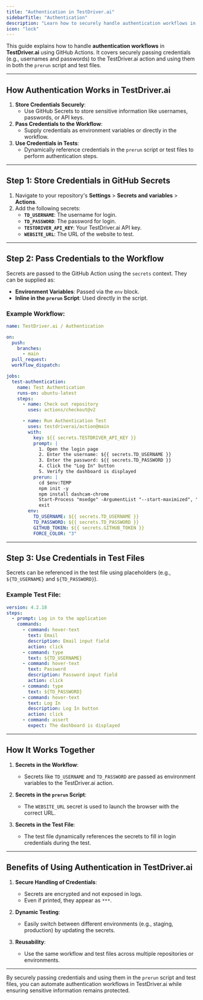 ```yaml
---
title: "Authentication in TestDriver.ai"
sidebarTitle: "Authentication"
description: "Learn how to securely handle authentication workflows in TestDriver.ai using GitHub Actions."
icon: "lock"
---
```


This guide explains how to handle **authentication workflows** in **TestDriver.ai** using GitHub Actions. It covers securely passing credentials (e.g., usernames and passwords) to the TestDriver.ai action and using them in both the `prerun` script and test files.

---

## How Authentication Works in TestDriver.ai

1. **Store Credentials Securely**:
   - Use GitHub Secrets to store sensitive information like usernames, passwords, or API keys.
2. **Pass Credentials to the Workflow**:
   - Supply credentials as environment variables or directly in the workflow.
3. **Use Credentials in Tests**:
   - Dynamically reference credentials in the `prerun` script or test files to perform authentication steps.

---

## Step 1: Store Credentials in GitHub Secrets

1. Navigate to your repository's **Settings** > **Secrets and variables** > **Actions**.
2. Add the following secrets:
   - **`TD_USERNAME`**: The username for login.
   - **`TD_PASSWORD`**: The password for login.
   - **`TESTDRIVER_API_KEY`**: Your TestDriver.ai API key.
   - **`WEBSITE_URL`**: The URL of the website to test.

---

## Step 2: Pass Credentials to the Workflow

Secrets are passed to the GitHub Action using the `secrets` context. They can be supplied as:
- **Environment Variables**: Passed via the `env` block.
- **Inline in the `prerun` Script**: Used directly in the script.

### Example Workflow:

```yaml
name: TestDriver.ai / Authentication

on:
  push:
    branches:
      - main
  pull_request:
  workflow_dispatch:

jobs:
  test-authentication:
    name: Test Authentication
    runs-on: ubuntu-latest
    steps:
      - name: Check out repository
        uses: actions/checkout@v2

      - name: Run Authentication Test
        uses: testdriverai/action@main
        with:
          key: ${{ secrets.TESTDRIVER_API_KEY }}
          prompt: |
            1. Open the login page
            2. Enter the username: ${{ secrets.TD_USERNAME }}
            3. Enter the password: ${{ secrets.TD_PASSWORD }}
            4. Click the "Log In" button
            5. Verify the dashboard is displayed
          prerun: |
            cd $env:TEMP
            npm init -y
            npm install dashcam-chrome
            Start-Process "msedge" -ArgumentList "--start-maximized", "--load-extension=$(pwd)/node_modules/dashcam-chrome/build", "${{ secrets.WEBSITE_URL }}"
            exit
        env:
          TD_USERNAME: ${{ secrets.TD_USERNAME }}
          TD_PASSWORD: ${{ secrets.TD_PASSWORD }}
          GITHUB_TOKEN: ${{ secrets.GITHUB_TOKEN }}
          FORCE_COLOR: "3"


```


---

## Step 3: Use Credentials in Test Files

Secrets can be referenced in the test file using placeholders (e.g., `${TD_USERNAME}` and `${TD_PASSWORD}`).

### Example Test File:

```yaml
version: 4.2.18
steps:
  - prompt: Log in to the application
    commands:
      - command: hover-text
        text: Email
        description: Email input field
        action: click
      - command: type
        text: ${TD_USERNAME}
      - command: hover-text
        text: Password
        description: Password input field
        action: click
      - command: type
        text: ${TD_PASSWORD}
      - command: hover-text
        text: Log In
        description: Log In button
        action: click
      - command: assert
        expect: The dashboard is displayed


```


---

## How It Works Together

1. **Secrets in the Workflow**:
   - Secrets like `TD_USERNAME` and `TD_PASSWORD` are passed as environment variables to the TestDriver.ai action.

2. **Secrets in the `prerun` Script**:
   - The `WEBSITE_URL` secret is used to launch the browser with the correct URL.

3. **Secrets in the Test File**:
   - The test file dynamically references the secrets to fill in login credentials during the test.

---

## Benefits of Using Authentication in TestDriver.ai

1. **Secure Handling of Credentials**:
   - Secrets are encrypted and not exposed in logs.
   - Even if printed, they appear as `***`.

2. **Dynamic Testing**:
   - Easily switch between different environments (e.g., staging, production) by updating the secrets.

3. **Reusability**:
   - Use the same workflow and test files across multiple repositories or environments.

---

By securely passing credentials and using them in the `prerun` script and test files, you can automate authentication workflows in TestDriver.ai while ensuring sensitive information remains protected.
